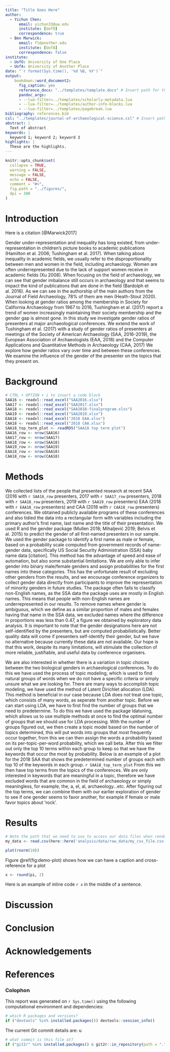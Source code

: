 ```yaml
---
title: "Title Goes Here"
author:
  - Yichun Chen:
      email: yichun33@uw.edu
      institute: [UofO]
      correspondence: true
  - Ben Marwick:
      email: fl@another.edu
      institute: [UofA]
      correspondence: false
institute:
  - UofO: University of One Place
  - UofA: University of Another Place
date: "`r format(Sys.time(), '%d %B, %Y')`"
output: 
    bookdown::word_document2:
      fig_caption: yes
      reference_docx: "../templates/template.docx" # Insert path for the DOCX file
      pandoc_args:
      - --lua-filter=../templates/scholarly-metadata.lua
      - --lua-filter=../templates/author-info-blocks.lua
      - --lua-filter=../templates/pagebreak.lua
bibliography: references.bib
csl: "../templates/journal-of-archaeological-science.csl" # Insert path for the bib-style
abstract: |
  Text of abstract
keywords: |
  keyword 1; keyword 2; keyword 3
highlights: |
  These are the highlights. 
---
```



<!-- This is the format for text comments that will be ignored during renderings. Do not put R code in these comments because it will not be ignored. -->

```r
knitr::opts_chunk$set(
  collapse = TRUE,
  warning = FALSE,
  message = FALSE,
  echo = FALSE,
  comment = "#>",
  fig.path = "../figures/",
  dpi = 300
)
```

# Introduction

Here is a citation [@Marwick2017]

Gender under-representation and inequality has long existed, from under-representation in children’s picture books to academic publications (Hamilton et al. 2006; Tushingham et al. 2017). When talking about inequality in academic fields, we usually refer to the disproportionality between men and women in the field, including archaeology. Women are often underrepresented due to the lack of support women receive in academic fields (Xu 2008). When focusing on the field of archaeology, we can see that gender imbalance still occurs in archaeology and that seems to impact the kind of publications that are done in the field (Bardolph et al. 2016). As we can see in the authorship of the main authors from the Journal of Field Archaeology, 78% of them are men (Heath-Stout 2020). When looking at gender ratios among the membership in Society for California Archaeology from 1967 to 2016, Tushingham et al. (2017) report a trend of women increasingly maintaining their society membership and the gender gap is almost gone. In this study we investigate gender ratios of presenters at major archaeological conferences. We extend the work of Tushingham et al. (2017) with a study of gender ratios of presenters at meetings of the Society of American Archaeology (SAA, 2016-2019), the European Association of Archaeologists (EAA, 2018) and the Computer Applications and Quantitative Methods in Archaeology (CAA, 2017)  We explore how gender ratios vary over time and between these conferences. We examine the influence of the gender of the presenter on the topics that they present on.

# Background



```r
# CTRL + OPTION + i to insert a code block
SAA16 <- readxl::read_excel("SAA2016.xlsx")
SAA17 <- readxl::read_excel("SAA2017.xlsx")
SAA18 <- readxl::read_excel("SAA2018-finalprogram.xlsx")
SAA19 <- readxl::read_excel("SAA2019.xlsx")
EAA18 <- readxl::read_excel("2018 EAA.xlsx")
CAA18 <- readxl::read_excel("2018 CAA.xlsx")
SAA18_top_term_plot <- readRDS("SAA18 top term plot")
SAA16_row <- nrow(SAA16)
SAA17_row <- nrow(SAA17)
SAA18_row <- nrow(SAA18)
SAA19_row <- nrow(SAA19)
EAA18_row <- nrow(EAA18)
CAA18_row <- nrow(CAA18)
```
# Methods
We collected lists of the people that presented research at recent SAA (2016 with `r SAA16_row` presenters, 2017 with `r SAA17_row` presenters, 2018 with `r SAA18_row` presenters, 2019 with `r SAA19_row` presenters) EAA (2018 with `r EAA18_row` presenters) and CAA (2018 with `r CAA18_row` presenters) conferences. We obtained publicly available programs of these conferences and also tidied the data into a rectangular form with variables including the primary author’s first name, last name and the title of their presentation. We used R and the gender package (Mullen 2018; Mihaljević 2019; Belvis et al. 2015) to predict the gender of all first-named presenters in our sample. We used the gender package to identify a first name as male or female, based on a probability scale computed from government records of name-gender data, specifically US Social Security Administration (SSA) baby name data [citation]. This method has the advantage of speed and ease of automation, but also some substantial limitations. We are only able to infer gender into binary male/female genders and assign probabilities for the first names into these categories. This has the unfortunate result of excluding other genders from the results, and we encourage conference organizers to collect gender data directly from participants to improve the representation of minority genders in future studies. The package often fails to classify non-English names, as the SSA data the package uses are mostly in English names. This means that people with non-English names are underrepresented in our results. To remove names where gender is ambiguous, which we define as a similar proportion of males and females having that name in the SSA data, we excluded names where the difference in proportions was less than 0.47, a figure we obtained by exploratory data analysis. It is important to note that the gender designations here are not self-identified by the presenters, but are computed probabilistically. Better quality data will come if presenters self-identify their gender, but we have no alternative because currently these data are not available. Our hope is that this work, despite its many limitations, will stimulate the collection of more reliable, justifiable, and useful data by conference organisers. 

We are also interested in whether there is a variation in topic choices between the two biological genders in archaeological conferences. 
To do this we have used the process of topic modeling, which is used to find natural groups of words when we do not have a specific criteria or simply unsure what we are looking for. There are many ways to accomplish topic modeling, we have used the method of Latent Dirichlet allocation (LDA). This method is beneficial in our case because LDA does not treat one topic, which consists of many words, as seperate from another topic. Before we can start using LDA, we have to first find the number of groups that we need to predetermine. To do this we have used the package ldatuning, which allows us to use multiple methods at once to find the optimal number of groups that we should use for LDA processing. With the number of groups figured out, we then create a topic model based on the number of topics determined, this will put words into groups that most frequently occur together, from this we can then assign the words a probability based on its per-topic-per-word probability, which we call beta. After this we filter out only the top 10 terms within each group to keep so that we have the keywords that occur the most by probability. Below is an example of a plot for the 2018 SAA that shows the predetermined number of groups each with top 10 of the keywords in each group. `r SAA18_top_term_plot` From this we then have top terms from the topics of the conferences. We are only interested in keywords that are meaningful in a topic, therefore we have excluded words that are common in the field of archaeology or simply meaningless, for example, the, a, el, al, archaeology...etc. After figuring out the top terms, we can combine them with our earlier exploration of gender to see if one gender seems to favor another, for example if female or male favor topics about 'rock'.

# Results

```r
# Note the path that we need to use to access our data files when rendering this document
my_data <- read.csv(here::here('analysis/data/raw_data/my_csv_file.csv'))
```

```r
plot(rnorm(10))
```

Figure \@ref(fig:demo-plot) shows how we can have a caption and cross-reference for a plot

```r
x <- round(pi, 2)
```

Here is an example of inline code `r x` in the middle of a sentence. 

# Discussion

# Conclusion

# Acknowledgements

<!-- The following line inserts a page break  -->
\newpage

# References 
<!-- The following line ensures the references appear here for the MS Word or HTML output files, rather than right at the end of the document (this will not work for PDF files):  -->
<div id="refs"></div>

\newpage

### Colophon

This report was generated on `r Sys.time()` using the following computational environment and dependencies: 

```r
# which R packages and versions?
if ("devtools" %in% installed.packages()) devtools::session_info()
```

The current Git commit details are:
u
```r
# what commit is this file at? 
if ("git2r" %in% installed.packages() & git2r::in_repository(path = ".")) git2r::repository(here::here())  
```
